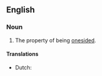 {{also|one-sidedness}}
==English==

===Noun===
{{en-noun|-}}

# The property of being [[onesided]].

====Translations====
{{trans-top|being onesided}}
* Dutch: {{t+|nl|eenzijdigheid|f}}
{{trans-mid}}
{{trans-bottom}}